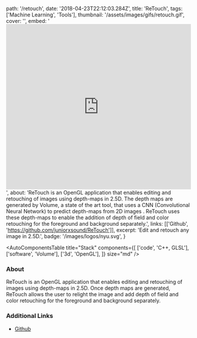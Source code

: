   path: '/retouch',
  date: '2018-04-23T22:12:03.284Z',
  title: 'ReTouch',
  tags: ['Machine Learning', 'Tools'],
  thumbnail: '/assets/images/gifs/retouch.gif',
  cover: '',
  embed:
    '<iframe width="100%" height="450" src="https://www.youtube.com/embed/CAsy_jm85ZY?rel=0&amp;controls=0&amp;showinfo=0" frameborder="0" allow="autoplay; encrypted-media" allowfullscreen></iframe>',
  about:
    'ReTouch is an OpenGL application that enables editing and retouching of images using depth-maps in 2.5D. The depth maps are generated by Volume, a state of the art tool, that uses a CNN (Convolutional Neural Network) to predict depth-maps from 2D images . ReTouch uses these depth-maps to enable the addition of depth of field and color retouching for the foreground and background separately.',
  links: [['Github', 'https://github.com/juniorxsound/ReTouch']],
  excerpt: 'Edit and retouch any image in 2.5D.',
  badge: '/images/logos/nyu.svg',
}

<AutoComponentsTable
  title="Stack"
  components={[
    ['code', 'C++, GLSL'],
    ['software', 'Volume'],
    ['3d', 'OpenGL'],
  ]}
  size="md"
/>

### About

ReTouch is an OpenGL application that enables editing and retouching of images using depth-maps in 2.5D. Once depth maps are generated, ReTouch allows the user to relight the image and add depth of field and color retouching for the foreground and background separately.

### Additional Links

- [Github](https://github.com/juniorxsound/ReTouch)
